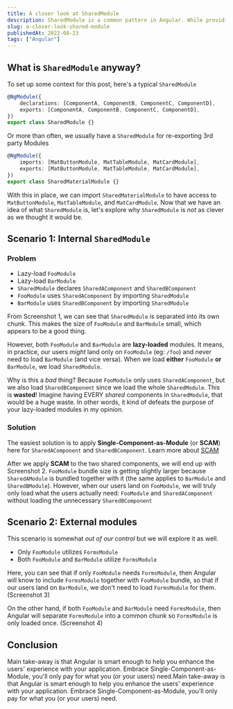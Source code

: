 ```yaml
---
title: A closer look at SharedModule
description: SharedModule is a common pattern in Angular. While providing some convenience for sharing code, it comes with a cost
slug: a-closer-look-shared-module
publishedAt: 2022-08-23
tags: ["Angular"]
---
```



## What is `SharedModule` anyway?

To set up some context for this post, here's a typical `SharedModule`

```ts
@NgModule({
	declarations: [ComponentA, ComponentB, ComponentC, ComponentD],
	exports: [ComponentA, ComponentB, ComponentC, ComponentD],
})
export class SharedModule {}
```

Or more than often, we usually have a `SharedModule` for re-exporting 3rd party Modules

```ts
@NgModule({
	imports: [MatButtonModule, MatTableModule, MatCardModule],
	exports: [MatButtonModule, MatTableModule, MatCardModule],
})
export class SharedMaterialModule {}
```

With this in place, we can import `SharedMaterialModule` to have access to `MatButtonModule`, `MatTableModule`, and `MatCardModule`.
Now that we have an idea of what `SharedModule` is, let's explore why `SharedModule` is _not_ as clever as we thought it would be.

## Scenario 1: Internal `SharedModule`

### Problem

- Lazy-load `FooModule`
- Lazy-load `BarModule`
- `SharedModule` declares `SharedAComponent` and `SharedBComponent`
- `FooModule` uses `SharedAComponent` by importing `SharedModule`
- `BarModule` uses `SharedBComponent` by importing `SharedModule`

<BlogImage
	sizes="960px"
	src={sharedModuleOne}
	alt="A screenshot showing bundlesize of FooModule, BarModule, and SharedModule"
/>

From Screenshot 1, we can see that `SharedModule` is separated into its own chunk. This makes the size of `FooModule` and `BarModule` small, which appears to be a good thing.

However, both `FooModule` and `BarModule` are **lazy-loaded** modules. It means, in practice, our users _might_ land only on `FooModule` (eg: `/foo`) and never need to load `BarModule` (and vice versa).
When we load **either** `FooModule` **or** `BarModule`, we load `SharedModule`.

Why is this a _bad_ thing? Because `FooModule` only uses `SharedAComponent`, but we also load `SharedBComponent` since we load the whole `SharedModule`.
This is **wasted**! Imagine having EVERY _shared_ components in `SharedModule`, that would be a huge waste. In other words, it kind of defeats the purpose of your lazy-loaded modules in my opinion.

### Solution

The easiest solution is to apply **Single-Component-as-Module** (or **SCAM**) here for `SharedAComponent` and `SharedBComponent`. Learn more about [SCAM](https://blog.angularindepth.com/emulating-tree-shakable-components-using-single-component-angular-modules-5e3d380364ea)

<BlogImage
	sizes="960px"
	src={sharedModuleTwo}
	alt="A screenshot showing bundlesize of FooModule, BarModule, with two SCAMs"
/>

After we apply **SCAM** to the two shared components, we will end up with Screenshot 2. `FooModule` bundle size is getting slightly larger because `SharedAModule` is bundled together with it (the same applies to `BarModule` and `SharedBModule`).
However, when our users land on `FooModule`, we will truly only load what the users actually need: `FooModule` and `SharedAComponent` without loading the unnecessary `SharedBComponent`

## Scenario 2: External modules

This scenario is somewhat _out of our control_ but we will explore it as well.

- Only `FooModule` utilizes `FormsModule`
- Both `FooModule` and `BarModule` utilize `FormsModule`

<BlogImage
	sizes="960px"
	src={sharedModuleThree}
	alt="A screenshot showing bundlesize of FooModule and FormsModule"
/>

<BlogImage
	sizes="960px"
	src={sharedModuleFour}
	alt="A screenshot showing bundlesize of FooModule, BarModule, and FormsModule"
/>

Here, you can see that if only `FooModule` needs `FormsModule`, then Angular will know to include `FormsModule` together with `FooModule` bundle, so that if our users land on `BarModule`, we don't need to load `FormsModule` for them. (Screenshot 3)

On the other hand, if both `FooModule` and `BarModule` need `FormsModule`, then Angular will separate `FormsModule` into a common chunk so `FormsModule` is only loaded once. (Screenshot 4)

## Conclusion

Main take-away is that Angular is smart enough to help you enhance the users' experience with your application. Embrace Single-Component-as-Module, you'll only pay for what you (or your users) need.Main take-away is that Angular is smart enough to help you enhance the users' experience with your application. Embrace Single-Component-as-Module, you'll only pay for what you (or your users) need.
